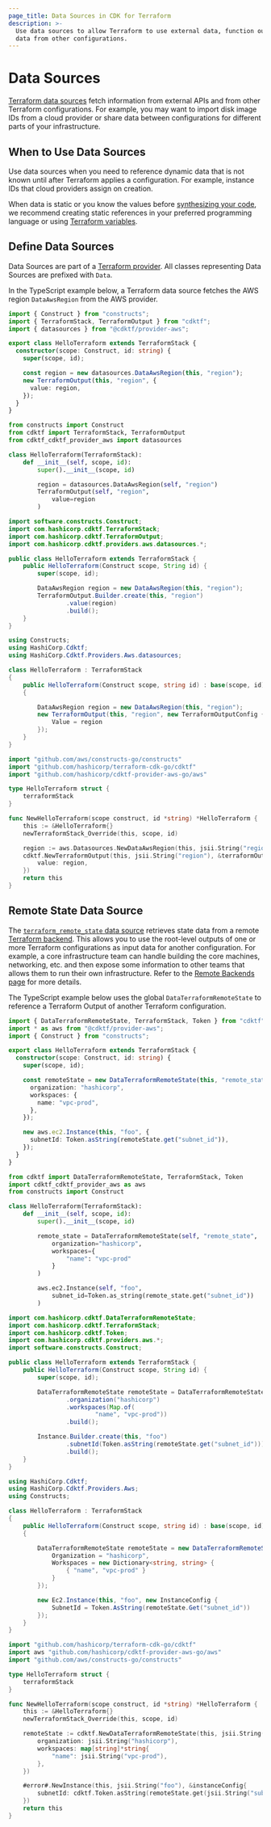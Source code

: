 ```yaml
---
page_title: Data Sources in CDK for Terraform
description: >-
  Use data sources to allow Terraform to use external data, function output, and
  data from other configurations.
---
```


# Data Sources

[Terraform data sources](/language/data-sources) fetch information from external APIs and from other Terraform configurations. For example, you may want to import disk image IDs from a cloud provider or share data between configurations for different parts of your infrastructure.

## When to Use Data Sources

Use data sources when you need to reference dynamic data that is not known until after Terraform applies a configuration. For example, instance IDs that cloud providers assign on creation.

When data is static or you know the values before [synthesizing your code](/cdktf/cli-reference/commands#synth), we recommend creating static references in your preferred programming language or using [Terraform variables](/cdktf/concepts/variables-and-outputs).

## Define Data Sources

Data Sources are part of a [Terraform provider](/cdktf/concepts/providers-and-resources). All classes representing Data Sources are prefixed with `Data`.

In the TypeScript example below, a Terraform data source fetches the AWS region `DataAwsRegion` from the AWS provider.

<CodeTabs>

```ts
import { Construct } from "constructs";
import { TerraformStack, TerraformOutput } from "cdktf";
import { datasources } from "@cdktf/provider-aws";

export class HelloTerraform extends TerraformStack {
  constructor(scope: Construct, id: string) {
    super(scope, id);

    const region = new datasources.DataAwsRegion(this, "region");
    new TerraformOutput(this, "region", {
      value: region,
    });
  }
}
```

```python
from constructs import Construct
from cdktf import TerraformStack, TerraformOutput
from cdktf_cdktf_provider_aws import datasources

class HelloTerraform(TerraformStack):
    def __init__(self, scope, id):
        super().__init__(scope, id)

        region = datasources.DataAwsRegion(self, "region")
        TerraformOutput(self, "region",
            value=region
        )
```

```java
import software.constructs.Construct;
import com.hashicorp.cdktf.TerraformStack;
import com.hashicorp.cdktf.TerraformOutput;
import com.hashicorp.cdktf.providers.aws.datasources.*;

public class HelloTerraform extends TerraformStack {
    public HelloTerraform(Construct scope, String id) {
        super(scope, id);

        DataAwsRegion region = new DataAwsRegion(this, "region");
        TerraformOutput.Builder.create(this, "region")
                .value(region)
                .build();
    }
}
```

```csharp
using Constructs;
using HashiCorp.Cdktf;
using HashiCorp.Cdktf.Providers.Aws.datasources;

class HelloTerraform : TerraformStack
{
    public HelloTerraform(Construct scope, string id) : base(scope, id)
    {

        DataAwsRegion region = new DataAwsRegion(this, "region");
        new TerraformOutput(this, "region", new TerraformOutputConfig {
            Value = region
        });
    }
}
```

```go
import "github.com/aws/constructs-go/constructs"
import "github.com/hashicorp/terraform-cdk-go/cdktf"
import "github.com/hashicorp/cdktf-provider-aws-go/aws"

type HelloTerraform struct {
	terraformStack
}

func NewHelloTerraform(scope construct, id *string) *HelloTerraform {
	this := &HelloTerraform{}
	newTerraformStack_Override(this, scope, id)

	region := aws.Datasources.NewDataAwsRegion(this, jsii.String("region"))
	cdktf.NewTerraformOutput(this, jsii.String("region"), &terraformOutputConfig{
		value: region,
	})
	return this
}
```

</CodeTabs>

## Remote State Data Source

The [`terraform_remote_state` data source](/language/state/remote-state-data) retrieves state data from a remote [Terraform backend](/language/settings/backends). This allows you to use the root-level outputs of one or more Terraform configurations as input data for another configuration. For example, a core infrastructure team can handle building the core machines, networking, etc. and then expose some information to other teams that allows them to run their own infrastructure. Refer to the [Remote Backends page](/cdktf/concepts/remote-backends) for more details.

The TypeScript example below uses the global `DataTerraformRemoteState` to reference a Terraform Output of another Terraform configuration.

<CodeTabs>

```ts
import { DataTerraformRemoteState, TerraformStack, Token } from "cdktf";
import * as aws from "@cdktf/provider-aws";
import { Construct } from "constructs";

export class HelloTerraform extends TerraformStack {
  constructor(scope: Construct, id: string) {
    super(scope, id);

    const remoteState = new DataTerraformRemoteState(this, "remote_state", {
      organization: "hashicorp",
      workspaces: {
        name: "vpc-prod",
      },
    });

    new aws.ec2.Instance(this, "foo", {
      subnetId: Token.asString(remoteState.get("subnet_id")),
    });
  }
}
```

```python
from cdktf import DataTerraformRemoteState, TerraformStack, Token
import cdktf_cdktf_provider_aws as aws
from constructs import Construct

class HelloTerraform(TerraformStack):
    def __init__(self, scope, id):
        super().__init__(scope, id)

        remote_state = DataTerraformRemoteState(self, "remote_state",
            organization="hashicorp",
            workspaces={
                "name": "vpc-prod"
            }
        )

        aws.ec2.Instance(self, "foo",
            subnet_id=Token.as_string(remote_state.get("subnet_id"))
        )
```

```java
import com.hashicorp.cdktf.DataTerraformRemoteState;
import com.hashicorp.cdktf.TerraformStack;
import com.hashicorp.cdktf.Token;
import com.hashicorp.cdktf.providers.aws.*;
import software.constructs.Construct;

public class HelloTerraform extends TerraformStack {
    public HelloTerraform(Construct scope, String id) {
        super(scope, id);

        DataTerraformRemoteState remoteState = DataTerraformRemoteState.Builder.create(this, "remote_state")
                .organization("hashicorp")
                .workspaces(Map.of(
                        "name", "vpc-prod"))
                .build();

        Instance.Builder.create(this, "foo")
                .subnetId(Token.asString(remoteState.get("subnet_id")))
                .build();
    }
}
```

```csharp
using HashiCorp.Cdktf;
using HashiCorp.Cdktf.Providers.Aws;
using Constructs;

class HelloTerraform : TerraformStack
{
    public HelloTerraform(Construct scope, string id) : base(scope, id)
    {

        DataTerraformRemoteState remoteState = new DataTerraformRemoteState(this, "remote_state", new DataTerraformRemoteStateRemoteConfig {
            Organization = "hashicorp",
            Workspaces = new Dictionary<string, string> {
                { "name", "vpc-prod" }
            }
        });

        new Ec2.Instance(this, "foo", new InstanceConfig {
            SubnetId = Token.AsString(remoteState.Get("subnet_id"))
        });
    }
}
```

```go
import "github.com/hashicorp/terraform-cdk-go/cdktf"
import aws "github.com/hashicorp/cdktf-provider-aws-go/aws"
import "github.com/aws/constructs-go/constructs"

type HelloTerraform struct {
	terraformStack
}

func NewHelloTerraform(scope construct, id *string) *HelloTerraform {
	this := &HelloTerraform{}
	newTerraformStack_Override(this, scope, id)

	remoteState := cdktf.NewDataTerraformRemoteState(this, jsii.String("remote_state"), &dataTerraformRemoteStateRemoteConfig{
		organization: jsii.String("hashicorp"),
		workspaces: map[string]*string{
			"name": jsii.String("vpc-prod"),
		},
	})

	#error#.NewInstance(this, jsii.String("foo"), &instanceConfig{
		subnetId: cdktf.Token.asString(remoteState.get(jsii.String("subnet_id"))),
	})
	return this
}
```

</CodeTabs>
